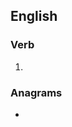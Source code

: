 ==English==

===Verb===
{{head|en|verb form}}

# {{en-past of|rootle}}

===Anagrams===
* {{anagrams|en|Deltoro}}